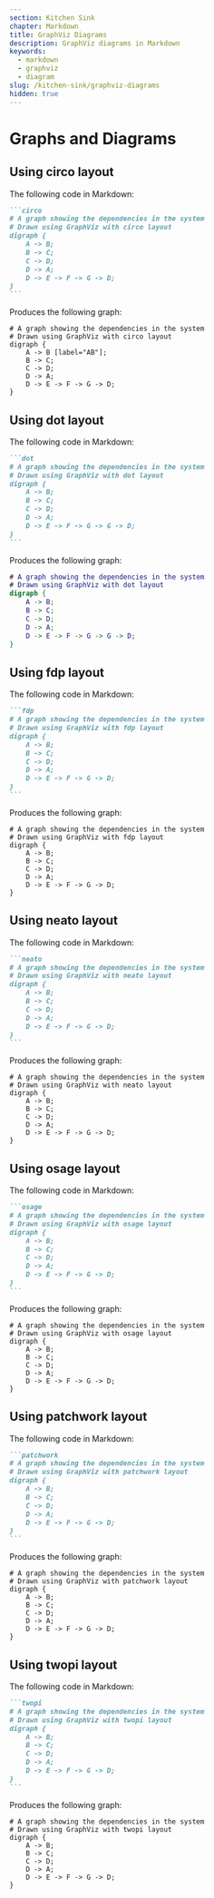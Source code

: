 ```yaml
---
section: Kitchen Sink
chapter: Markdown
title: GraphViz Diagrams
description: GraphViz diagrams in Markdown
keywords:
  - markdown
  - graphviz
  - diagram
slug: /kitchen-sink/graphviz-diagrams
hidden: true
---
```


# Graphs and Diagrams

## Using circo layout

The following code in Markdown:

````md
```circo
# A graph showing the dependencies in the system
# Drawn using GraphViz with circo layout
digraph {
    A -> B;
    B -> C;
    C -> D;
    D -> A;
    D -> E -> F -> G -> D;
}
```
````

Produces the following graph:

```circo
# A graph showing the dependencies in the system
# Drawn using GraphViz with circo layout
digraph {
    A -> B [label="AB"];
    B -> C;
    C -> D;
    D -> A;
    D -> E -> F -> G -> D;
}
```

## Using dot layout

The following code in Markdown:

````md
```dot
# A graph showing the dependencies in the system
# Drawn using GraphViz with dot layout
digraph {
    A -> B;
    B -> C;
    C -> D;
    D -> A;
    D -> E -> F -> G -> G -> D;
}
```
````

Produces the following graph:

```dot
# A graph showing the dependencies in the system
# Drawn using GraphViz with dot layout
digraph {
    A -> B;
    B -> C;
    C -> D;
    D -> A;
    D -> E -> F -> G -> G -> D;
}
```

## Using fdp layout

The following code in Markdown:

````md
```fdp
# A graph showing the dependencies in the system
# Drawn using GraphViz with fdp layout
digraph {
    A -> B;
    B -> C;
    C -> D;
    D -> A;
    D -> E -> F -> G -> D;
}
```
````

Produces the following graph:

```fdp
# A graph showing the dependencies in the system
# Drawn using GraphViz with fdp layout
digraph {
    A -> B;
    B -> C;
    C -> D;
    D -> A;
    D -> E -> F -> G -> D;
}
```

## Using neato layout

The following code in Markdown:

````md
```neato
# A graph showing the dependencies in the system
# Drawn using GraphViz with neato layout
digraph {
    A -> B;
    B -> C;
    C -> D;
    D -> A;
    D -> E -> F -> G -> D;
}
```
````

Produces the following graph:

```neato
# A graph showing the dependencies in the system
# Drawn using GraphViz with neato layout
digraph {
    A -> B;
    B -> C;
    C -> D;
    D -> A;
    D -> E -> F -> G -> D;
}
```

## Using osage layout

The following code in Markdown:

````md
```osage
# A graph showing the dependencies in the system
# Drawn using GraphViz with osage layout
digraph {
    A -> B;
    B -> C;
    C -> D;
    D -> A;
    D -> E -> F -> G -> D;
}
```
````

Produces the following graph:

```osage
# A graph showing the dependencies in the system
# Drawn using GraphViz with osage layout
digraph {
    A -> B;
    B -> C;
    C -> D;
    D -> A;
    D -> E -> F -> G -> D;
}
```

## Using patchwork layout

The following code in Markdown:

````md
```patchwork
# A graph showing the dependencies in the system
# Drawn using GraphViz with patchwork layout
digraph {
    A -> B;
    B -> C;
    C -> D;
    D -> A;
    D -> E -> F -> G -> D;
}
```
````

Produces the following graph:

```patchwork
# A graph showing the dependencies in the system
# Drawn using GraphViz with patchwork layout
digraph {
    A -> B;
    B -> C;
    C -> D;
    D -> A;
    D -> E -> F -> G -> D;
}
```

## Using twopi layout

The following code in Markdown:

````md
```twopi
# A graph showing the dependencies in the system
# Drawn using GraphViz with twopi layout
digraph {
    A -> B;
    B -> C;
    C -> D;
    D -> A;
    D -> E -> F -> G -> D;
}
```
````

Produces the following graph:

```twopi
# A graph showing the dependencies in the system
# Drawn using GraphViz with twopi layout
digraph {
    A -> B;
    B -> C;
    C -> D;
    D -> A;
    D -> E -> F -> G -> D;
}
```
